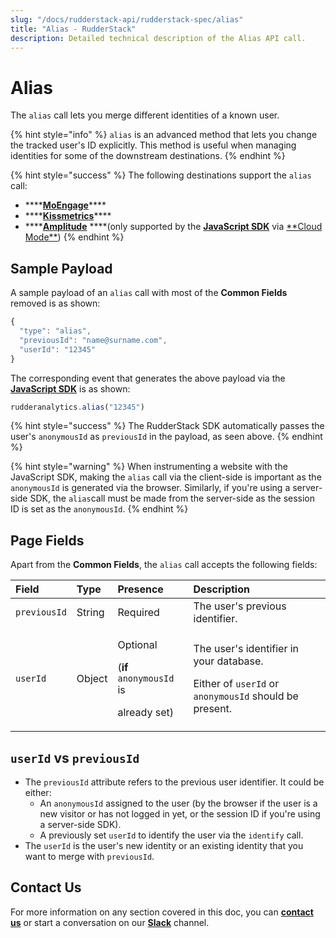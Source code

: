 ```yaml
---
slug: "/docs/rudderstack-api/rudderstack-spec/alias"
title: "Alias - RudderStack"
description: Detailed technical description of the Alias API call.
---
```


# Alias

The `alias` call lets you merge different identities of a known user.

{% hint style="info" %}
`alias` is an advanced method that lets you change the tracked user's ID explicitly. This method is useful when managing identities for some of the downstream destinations.
{% endhint %}

{% hint style="success" %}
The following destinations support the `alias` call:

- \*\*\*\*[**MoEngage**](../../destinations/marketing/moengage.md)\*\*\*\*
- \*\*\*\*[**Kissmetrics**](../../destinations/analytics/kissmetrics.md)\*\*\*\*
- \*\*\*\*[**Amplitude**](../../destinations/analytics/amplitude.md) \***\*\(only supported by the [**JavaScript SDK**](../../stream-sources/rudderstack-sdk-integration-guides/rudderstack-javascript-sdk/) via [**Cloud Mode\*\*](https://docs.rudderstack.com/connections/rudderstack-connection-modes#cloud-mode)\)
  {% endhint %}

## Sample Payload

A sample payload of an `alias` call with most of the **Common Fields** removed is as shown:

```javascript
{
  "type": "alias",
  "previousId": "name@surname.com",
  "userId": "12345"
}
```

The corresponding event that generates the above payload via the [**JavaScript SDK**](../../stream-sources/rudderstack-sdk-integration-guides/rudderstack-javascript-sdk/) is as shown:

```javascript
rudderanalytics.alias("12345")
```

{% hint style="success" %}
The RudderStack SDK automatically passes the user's `anonymousId` as `previousId` in the payload, as seen above.
{% endhint %}

{% hint style="warning" %}
When instrumenting a website with the JavaScript SDK, making the `alias` call via the client-side is important as the `anonymousId` is generated via the browser. Similarly, if you're using a server-side SDK, the `alias`call must be made from the server-side as the session ID is set as the `anonymousId`.
{% endhint %}

## Page Fields

Apart from the **Common Fields**, the `alias` call accepts the following fields:

<table>
  <thead>
    <tr>
      <th style="text-align:left">
        <b>Field</b>
      </th>
      <th style="text-align:left">
        <b>Type</b>
      </th>
      <th style="text-align:left">
        <b>Presence</b>
      </th>
      <th style="text-align:left">
        <b>Description</b>
      </th>
    </tr>
  </thead>
  <tbody>
    <tr>
      <td style="text-align:left">
        <code>previousId</code>
      </td>
      <td style="text-align:left">String</td>
      <td style="text-align:left">Required</td>
      <td style="text-align:left">The user&apos;s previous identifier.</td>
    </tr>
    <tr>
      <td style="text-align:left">
        <code>userId</code>
      </td>
      <td style="text-align:left">Object</td>
      <td style="text-align:left">
        <p>Optional</p>
        <p>
          (<b>if</b> <code>anonymousId</code> is
        </p>
        <p>already set)</p>
      </td>
      <td style="text-align:left">
        <p>The user&apos;s identifier in your database.</p>
        <p>
          Either of <code>userId</code> or <code>anonymousId</code> should be
          present.
        </p>
      </td>
    </tr>
  </tbody>
</table>

## `userId` vs `previousId`

- The `previousId` attribute refers to the previous user identifier. It could be either:
  - An `anonymousId` assigned to the user \(by the browser if the user is a new visitor or has not logged in yet, or the session ID if you're using a server-side SDK\).
  - A previously set `userId` to identify the user via the `identify` call.
- The `userId` is the user's new identity or an existing identity that you want to merge with `previousId`.

## Contact Us

For more information on any section covered in this doc, you can [**contact us**](mailto:%20docs@rudderstack.com) or start a conversation on our [**Slack**](https://resources.rudderstack.com/join-rudderstack-slack) channel.
